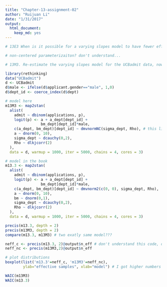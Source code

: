 ```yaml
---
title: "Chapter-13-assignment-02"
author: "Ruijuan Li"
date: "1/31/2017"
output: 
  html_document: 
    keep_md: yes
---
```


```r
# 13E3 When is it possible for a varying slopes model to have fewer effective parameters (as estimated by WAIC or DIC) than the corresponding model with fixed (unpooled) slopes? Explain.

# non-centered parameterizaiton? don't understand...  
```


```r
# 13M3. Re-estimate the varying slopes model for the UCBadmit data, now using a non-centered parameterization. Compare the efficiency of the forms of the model, using n_eff. Which is better? Which chain sampled faster? 

library(rethinking)
data("UCBadmit")
d <- UCBadmit
d$male <- ifelse(d$applicant.gender=="male", 1,0)
d$dept_id <- coerce_index(d$dept)

# model here  
m13M3 <- map2stan(
  alist(
    admit ~ dbinom(applications, p), 
    logit(p) <- a + a_dept[dept_id] + 
                bm_dept[dept_id]*male, 
    c(a_dept, bm_dept)[dept_id] ~ dmvnormNC(sigma_dept, Rho), # this line, wrong... 
    a ~ dnorm(0, 10), 
    sigma_dept ~ dcauchy(0,2),
    Rho ~ dlkjcorr(2)
  ), 
  data = d, warmup = 1000, iter = 5000, chains = 4, cores = 3)

# model in the book 
m13.3 <- map2stan(
  alist(
    admit ~ dbinom(applications, p), 
    logit(p) <- a + a_dept[dept_id] + 
                bm_dept[dept_id]*male, 
    c(a_dept, bm_dept)[dept_id] ~ dmvnorm2(c(0, 0), sigma_dept, Rho), 
    a ~ dnorm(0, 10), 
    bm ~ dnorm(0,1), 
    sigma_dept ~ dcauchy(0,2),
    Rho ~ dlkjcorr(2)
  ), 
  data = d, warmup = 1000, iter = 5000, chains = 4, cores = 3)

precis(m13.3, depth = 2)
precis(m13M3, depth = 2)
compare(m13.3, m13M3) # two exatly same model??? 

neff_c <- precis(m13.3, 2)@output$n_eff # don't understand this code, discuss with Julin  
neff_nc <- precis(m13M3,2)@output$n_eff

# plot distributions 
boxplot(list('m13.3'=neff_c, 'm13M3'=neff_nc),
        ylab="effective samples", xlab="model") # I got higher numbers of n_eff in the one w/o non-centered parameterization.  

WAIC(m13M3)
WAIC(m13.3) 

```
